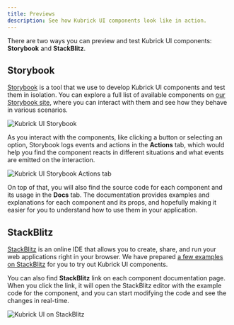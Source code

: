 ```yaml
---
title: Previews
description: See how Kubrick UI components look like in action.
---
```



There are two ways you can preview and test Kubrick UI components: **Storybook** and **StackBlitz**.

## Storybook

[Storybook](https://storybook.js.org/) is a tool that we use to develop Kubrick UI components and test them in isolation. You can explore a full list of available components on [our Storybook site](https://66e68bc88881b2397d6befdb-zlgmfvcbsp.chromatic.com), where you can interact with them and see how they behave in various scenarios.

<Image src={storybookScreenshot} alt="Kubrick UI Storybook" />

As you interact with the components, like clicking a button or selecting an option, Storybook logs events and actions in the **Actions** tab, which would help you find the component reacts in different situations and what events are emitted on the interaction.

<Image src={storybookActionsScreenshot} alt="Kubrick UI Storybook Actions tab" />

On top of that, you will also find the source code for each component and its usage in the **Docs** tab. The documentation provides examples and explanations for each component and its props, and hopefully making it easier for you to understand how to use them in your application.

## StackBlitz

[StackBlitz](https://stackblitz.com/) is an online IDE that allows you to create, share, and run your web applications right in your browser. We have prepared [a few examples on StackBlitz](https://stackblitz.com/@tfirdaus/collections/kubrick) for you to try out Kubrick UI components.

You can also find **StackBlitz** link on each component documentation page. When you click the link, it will open the StackBlitz editor with the example code for the component, and you can start modifying the code and see the changes in real-time.

<Image src={stackblitzScreenshot} alt="Kubrick UI on StackBlitz" quality="high" />
